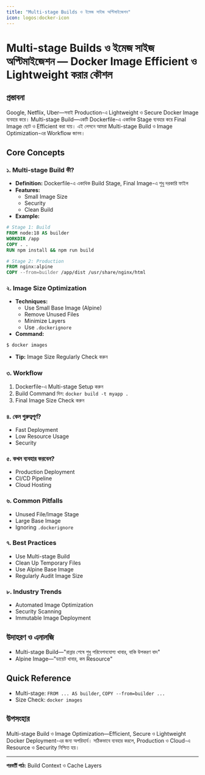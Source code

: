 ```yaml
---
title: "Multi-stage Builds ও ইমেজ সাইজ অপ্টিমাইজেশন"
icon: logos:docker-icon
---
```


# Multi-stage Builds ও ইমেজ সাইজ অপ্টিমাইজেশন — Docker Image Efficient ও Lightweight করার কৌশল

## প্রস্তাবনা

Google, Netflix, Uber—সবাই Production-এ Lightweight ও Secure Docker Image ব্যবহার করে। Multi-stage Build—একটি Dockerfile-এ একাধিক Stage ব্যবহার করে Final Image ছোট ও Efficient করা যায়। এই লেসনে আমরা Multi-stage Build ও Image Optimization-এর Workflow জানব।

## Core Concepts

### ১. Multi-stage Build কী?
- **Definition:** Dockerfile-এ একাধিক Build Stage, Final Image-এ শুধু দরকারি ফাইল
- **Features:**
    - Small Image Size
    - Security
    - Clean Build
- **Example:**
```dockerfile
# Stage 1: Build
FROM node:18 AS builder
WORKDIR /app
COPY . .
RUN npm install && npm run build

# Stage 2: Production
FROM nginx:alpine
COPY --from=builder /app/dist /usr/share/nginx/html
```

### ২. Image Size Optimization
- **Techniques:**
    - Use Small Base Image (Alpine)
    - Remove Unused Files
    - Minimize Layers
    - Use `.dockerignore`
- **Command:**
```bash
$ docker images
```
- **Tip:** Image Size Regularly Check করুন

### ৩. Workflow
1. Dockerfile-এ Multi-stage Setup করুন
2. Build Command দিন: `docker build -t myapp .`
3. Final Image Size Check করুন

### ৪. কেন গুরুত্বপূর্ণ?
- Fast Deployment
- Low Resource Usage
- Security

### ৫. কখন ব্যবহার করবেন?
- Production Deployment
- CI/CD Pipeline
- Cloud Hosting

### ৬. Common Pitfalls
- Unused File/Image Stage
- Large Base Image
- Ignoring `.dockerignore`

### ৭. Best Practices
- Use Multi-stage Build
- Clean Up Temporary Files
- Use Alpine Base Image
- Regularly Audit Image Size

### ৮. Industry Trends
- Automated Image Optimization
- Security Scanning
- Immutable Image Deployment

## উদাহরণ ও এনালজি
- Multi-stage Build—"রান্নার শেষে শুধু পরিবেশনযোগ্য খাবার, বাকি উপকরণ বাদ"
- Alpine Image—"ডায়েট খাবার, কম Resource"

## Quick Reference
- Multi-stage: `FROM ... AS builder`, `COPY --from=builder ...`
- Size Check: `docker images`

## উপসংহার

Multi-stage Build ও Image Optimization—Efficient, Secure ও Lightweight Docker Deployment-এর জন্য অপরিহার্য। সঠিকভাবে ব্যবহার করলে, Production ও Cloud-এ Resource ও Security নিশ্চিত হয়।

---

**পরবর্তী পাঠ:** Build Context ও Cache Layers
